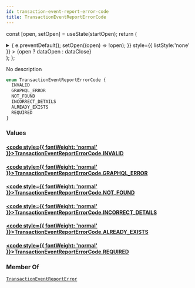 ```yaml
---
id: transaction-event-report-error-code
title: TransactionEventReportErrorCode
---
```






const [open, setOpen] = useState(startOpen);
return (
<details {...(open ? { open: true } : {})} className="details" style={{ border:'none', boxShadow:'none', background:'var(--ifm-background-color)' }}>
<summary
onClick={(e) => {
e.preventDefault();
setOpen((open) => !open);
}}
style={{ listStyle:'none' }} >
{open ? dataOpen : dataClose}
</summary>
{open && children}
</details>
);
};

No description

```graphql
enum TransactionEventReportErrorCode {
  INVALID
  GRAPHQL_ERROR
  NOT_FOUND
  INCORRECT_DETAILS
  ALREADY_EXISTS
  REQUIRED
}
```

### Values

#### [<code style={{ fontWeight: 'normal' }}>TransactionEventReportErrorCode.<b>INVALID</b></code>](#)

#### [<code style={{ fontWeight: 'normal' }}>TransactionEventReportErrorCode.<b>GRAPHQL_ERROR</b></code>](#)

#### [<code style={{ fontWeight: 'normal' }}>TransactionEventReportErrorCode.<b>NOT_FOUND</b></code>](#)

#### [<code style={{ fontWeight: 'normal' }}>TransactionEventReportErrorCode.<b>INCORRECT_DETAILS</b></code>](#)

#### [<code style={{ fontWeight: 'normal' }}>TransactionEventReportErrorCode.<b>ALREADY_EXISTS</b></code>](#)

#### [<code style={{ fontWeight: 'normal' }}>TransactionEventReportErrorCode.<b>REQUIRED</b></code>](#)

### Member Of

[`TransactionEventReportError`](../../../api-reference/payments/objects/transaction-event-report-error.mdx) <Badge class="badge badge--secondary" text="object"/>
